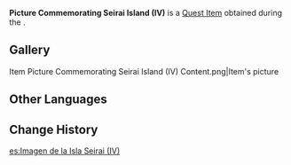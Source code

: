 {{Item Infobox
|id           = 100991
|image        = Item Nameless Sketch.png
|type         = Quest Items
|description  = A picture you got from Mr. Oda Tarou, it seems to show some place on Seirai Island...
|source1      = Given by [[Oda Tarou]] during [[Reminiscence of Seirai]]
}}
'''Picture Commemorating Seirai Island (IV)''' is a [[Quest Item]] obtained during the {{Quest|Reminiscence of Seirai}}.

==Gallery==
<gallery>
Item Picture Commemorating Seirai Island (IV) Content.png|Item's picture
</gallery>

==Other Languages==
{{Other Languages
|default_hidden = 1
|en      = Picture Commemorating Seirai Island (IV)
|zhs     = 「清籁岛」的记录画片・之四
|zhs_rm  = "Qīnglài-dǎo" de Jìlù Huàpiàn ・ Zhī Sì
|zht     = 「清籟島」的記錄畫片・之四
|zht_rm  = "Qīnglài-dǎo" de Jìlù Huàpiàn ・ Zhī Sì
|ja      = 「セイライ島」の記録写真・四
|ja_rm   = "Seirai-jima" no Kiroku Shashin - Yon
|ko      = 「세이라이섬」 기록 사진・네 번째
|es      = Imagen de la Isla Seirai (IV)
|fr      = Dessin de l'Île de Serai (4)
|ru      = Изображение острова Сэйрай (IV)
|th      = รูปภาพของเกาะ Seirai (IV)
|th_rm   = 
|vi      = Bức Tranh Đảo Seirai IV
|de      = Bild zum Gedenken an Seirai IV
|id      = Gambar Peringatan Seirai Island (IV)
|pt      = Imagem da Ilha Seirai (IV)
|tr      = Seirai Adası Hatıra Fotoğrafı (IV)
|it      = Foto ricordo dell'Isola di Seirai (IV)
}}

==Change History==
{{Change History|2.1}}

[[es:Imagen de la Isla Seirai (IV)]]